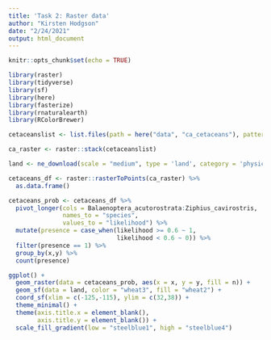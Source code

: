 ```yaml
---
title: 'Task 2: Raster data'
author: "Kirsten Hodgson"
date: "2/24/2021"
output: html_document
---
```


```r
knitr::opts_chunk$set(echo = TRUE)

library(raster)
library(tidyverse)
library(sf)
library(here)
library(fasterize)
library(rnaturalearth)
library(RColorBrewer)

cetaceanslist <- list.files(path = here("data", "ca_cetaceans"), pattern = "*.tif", full.names = TRUE)

ca_raster <- raster::stack(cetaceanslist)

land <- ne_download(scale = "medium", type = 'land', category = 'physical', returnclass = 'sf')
```

```r
cetaceans_df <- raster::rasterToPoints(ca_raster) %>% 
  as.data.frame()

cetaceans_prob <- cetaceans_df %>% 
  pivot_longer(cols = Balaenoptera_acutorostrata:Ziphius_cavirostris, 
               names_to = "species",
               values_to = "likelihood") %>% 
  mutate(presence = case_when(likelihood >= 0.6 ~ 1,
                              likelihood < 0.6 ~ 0)) %>% 
  filter(presence == 1) %>% 
  group_by(x,y) %>% 
  count(presence)
```

```r
ggplot() + 
  geom_raster(data = cetaceans_prob, aes(x = x, y = y, fill = n)) +
  geom_sf(data = land, color = "wheat3", fill = "wheat2") + 
  coord_sf(xlim = c(-125,-115), ylim = c(32,38)) +
  theme_minimal() +
  theme(axis.title.x = element_blank(),
        axis.title.y = element_blank()) +
  scale_fill_gradient(low = "steelblue1", high = "steelblue4")
```

